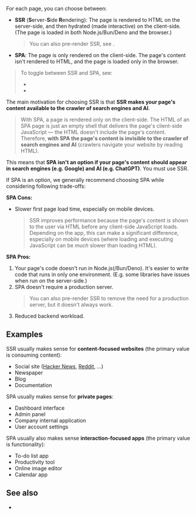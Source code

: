 
For each page, you can choose between:
 - **SSR** (**S**erver-**S**ide **R**endering): The page is rendered to HTML on the server-side, and then <Link href="/hydration">hydrated</Link> (made interactive) on the client-side. (The page is loaded in both Node.js/Bun/Deno and the browser.)
   > You can also pre-render SSR, see <Link href="/pre-rendering" />.
 - **SPA**: The page is only rendered on the client-side. The page's content isn't rendered to HTML, and the page is loaded only in the browser.

> To toggle between SSR and SPA, see:
> - <Link href="/ssr" />
> - <Link href="/pre-rendering#spa" doNotInferSectionTitle />

The main motivation for choosing SSR is that **SSR makes your page's content available to the crawler of search engines and AI**.

> With SPA, a page is rendered only on the client-side. The HTML of an SPA page is just an empty shell that delivers the page's client-side JavaScript — the HTML doesn't include the page's content. Therefore, **with SPA the page's content is invisible to the crawler of search engines and AI** (crawlers navigate your website by reading HTML).

This means that **SPA isn't an option if your page's content should appear in search engines (e.g. Google) and AI (e.g. ChatGPT)**. You must use SSR.

If SPA is an option, we generally recommend choosing SPA while considering following trade-offs:

**SPA Cons:**
- Slower first page load time, especially on mobile devices.
  > SSR improves performance because the page's content is shown to the user via HTML before any client-side JavaScript loads. Depending on the app, this can make a significant difference, especially on mobile devices (where loading and executing JavaScript can be *much* slower than loading HTML).

**SPA Pros:**
1. Your page's code doesn't run in Node.js(/Bun/Deno). It's easier to write code that runs in only one environment. (E.g. some libraries have issues when run on the server-side.)
1. SPA doesn't require a production server.
   > You can also <Link href="/pre-rendering">pre-render SSR</Link> to remove the need for a production server, but <Link href="/pre-rendering#should-i-pre-render">it doesn't always work</Link>.
1. Reduced backend workload.


## Examples

SSR usually makes sense for **content-focused websites** (the primary value is consuming content):
- Social site ([Hacker News](https://news.ycombinator.com), [Reddit](https://www.reddit.com), ...)
- Newspaper
- Blog
- Documentation

SPA usually makes sense for **private pages**:
- Dashboard interface
- Admin panel
- Company internal application
- User account settings

SPA usually also makes sense **interaction-focused apps** (the primary value is functionality):
- To-do list app
- Productivity tool
- Online image editor
- Calendar app


## See also

- <Link href="/pre-rendering" />
